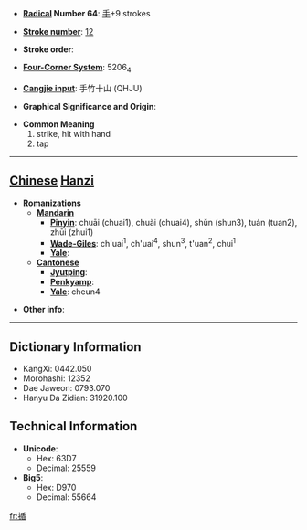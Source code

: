* '''[[Wiktionary:Chinese radical index| Radical]] Number 64''': [[Wiktionary:Chinese radical index 手|手]]+9 strokes

* '''[[Wiktionary:Chinese total strokes index|Stroke number]]''': [[Wiktionary:Chinese total strokes index 12|12]]

* '''Stroke order''': 

* '''[[Wiktionary:Chinese four corner index|Four-Corner System]]''': 5206<sub>4</sub>

* '''[[Wiktionary:Chinese Cangjie index|Cangjie input]]''': 手竹十山 (QHJU)

* '''Graphical Significance and Origin''': 

* '''Common Meaning'''
*#strike, hit with hand
*# tap


----

== [[Chinese]] [[Hanzi]] ==

* '''Romanizations'''
** '''[[Mandarin]]'''
*** '''[[Pinyin]]''': chuāi (chuai1), chuài (chuai4), shǔn (shun3), tuán (tuan2), zhūi (zhui1)
*** '''[[Wade-Giles]]''': ch'uai<sup>1</sup>, ch'uai<sup>4</sup>, shun<sup>3</sup>, t'uan<sup>2</sup>, chui<sup>1</sup>
*** '''[[Yale]]''': 
** '''[[Cantonese]]'''
*** '''[[Jyutping]]''':
*** '''[[Penkyamp]]''': 
*** '''[[Yale]]''': cheun4

* '''Other info''': 

----

== Dictionary Information ==

* KangXi: 0442.050
* Morohashi: 12352
* Dae Jaweon: 0793.070
* Hanyu Da Zidian: 31920.100

== Technical Information ==

* '''Unicode''':
** Hex: 63D7
** Decimal: 25559
* '''Big5''':
** Hex: D970
** Decimal: 55664

[[fr:揗]]